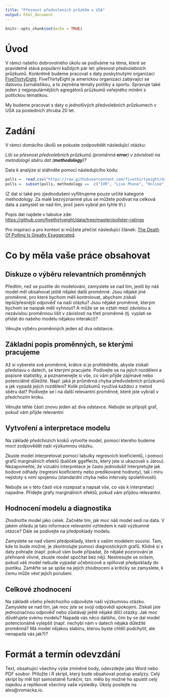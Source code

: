 ```yaml
---
title: "Přesnost předvoleních průzkům v USA"
output: html_document
---
```


```r
knitr::opts_chunk$set(echo = TRUE)
```

# Úvod

V rámci našeho dobrovolného úkolu se podíváme na téma, které se pravidelně stává populární každých pár let: přesnost předvolebních průzkumů. Konkrétně budeme pracovat s daty poskytnutými organizací [FiveThirtyEight](https://fivethirtyeight.com/). FiveThirtyEight je americkou organizací zabývající se datovou žurnalistikou, a to zejména tématy politiky a sportu. Spravuje také jeden z nejpopulárnějších agregátorů průzkumů veřejného mínění s politickou tématikou.

My budeme pracovat s daty o jednotlivých předvolebních průzkumech v USA za posledních zhruba 20 let.

# Zadání

V rámci domácího úkolů se pokuste zodpovědět následující otázku:

*Liší se přesnost předvolebních průzkumů (proměnná **error**) v závislosti na metodologii sběru dat (**methodology**)?*

Data k analýze si stáhněte pomocí následujícího kódu:

```r
polls =  read.csv("https://raw.githubusercontent.com/fivethirtyeight/data/master/pollster-ratings/raw-polls.csv")
polls =  subset(polls, methodology ==  c("IVR", "Live Phone", "Online"))
```

(Z dat si také pro zjednodušení vyfiltrujeme pouze určité kategorie methodology. Za malé bezvýznamné plus se můžete podívat na celková data a zamyslet se nad tím, proč jsem vybral jen tyhle tři.)

Popis dat najdete v tabulce zde: [https://github.com/fivethirtyeight/data/tree/master/pollster-ratings](https://github.com/fivethirtyeight/data/tree/master/pollster-ratings)

Pro inspiraci a pro kontext si můžete přečíst následující článek: [The Death Of Polling Is Greatly Exaggerated](https://fivethirtyeight.com/features/the-death-of-polling-is-greatly-exaggerated/).

# Co by měla vaše práce obsahovat

## Diskuze o výběru relevantních proměnných

Předtím, než se pustíte do modelování, zamyslete se nad tím, jestli by náš model měl obsahovat ještě nějaké další proměnné. Jsou nějaké jiné proměnné, pro které bychom měli kontrolovat, abychom získali lepší/přesnější odpověď na naši otázku? Jsou nějaké proměnné, kterým bychom se naopak měli vyhnout? A může se se vztah mezi závislou a nezávislou proměnnou lišit v závislosti na třetí proměnné (tj. vyplatí se přidat do našeho modelu nějakou interakci)?

Věnujte výběru proměnných jeden až dva odstavce.

## Základní popis proměnných, se kterými pracujeme

Až si vyberete své proměnné, krátce si je prohlédněte, abyste získali představu o datech, se kterými pracujete. Podívejte se na jejich rozdělení a popisné statistiky, a poznamenejte si vše, co vám přijde zajímavé nebo potenciálně důležité. Např. jaká je průměrná chyba předvolebních průzkumů a jak vypadá jejich rozdělení? Kolik průzkumů využívá každou z metod sběru dat? Podívejte se i na další relevantní proměnné, které jste vybrali v předchozím kroku.

Věnujte téhle části znovu jeden až dva odstavce. Nebojte se připojit graf, pokud vám přijde relevantní

## Vytvoření a interpretace modelu

Na základě předchozích kroků vytvořte model, pomocí kterého budeme moct zodpovědět naši výzkumnou otázku.

Zkuste model interpretovat pomocí tabulky regresních koeficientů, i pomocí grafů marginálních efektů (balíček ggeffects, který jste si ukazovali s Járou). Nezapomeňte, že vizuální interpretace je často jednoduší! Interpretujte jak bodové odhady (regresní koeficienty nebo predikované hodnoty), tak i míru nejistoty s nimi spojenou (standardní chyba nebo intervaly spolehlivosti).

Nebojte se v této části více rozepsat a napsat vše, co vás k interpretaci napadne. Přidejte grafy marginálních efektů, pokud vám přijdou relevantní.

## Hodnocení modelu a diagnostika

Zhodnoťte model jako celek. Začněte tím, jak moc náš model sedí na data. V jakém ohledu je tato informace relevantní vzhledem k naší výzkumné otázce? Dále se podívejte na předpoklady modelu.

Zamyslete se nad všemi předpoklady, které s vaším modelem souvisí. Tam, kde to bude možné, je zkontrolujte pomocí diagnostických grafů. Klidně si s daty pohrajte (např. pokud vám bude připadat, že nějaké pozorování je přehnaně vlivné, zkuste model spočítat bez něj). Nestresujte se ovšem, pokud váš model nebude vypadat učebnicově a splňovat předpoklady do puntíku. Zaměřte se se spíše na jejich zhodnocení a kriticky se zamyslete, k čemu může vést jejich porušení.

## Celkové zhodnocení

Na základě všeho předchozího odpovězte naši výzkumnou otázku. Zamyslete se nad tím, jak moc jste se svojí odpovědí spokojení. Získali jste jednoznačnou odpověď nebo zůstávají ještě nějaké dílčí otázky. Jak moc důvěřujete svému modelu? Napadá vás něco dalšího, čím by se dal model potencionálně vylepšit (např. nechybí nám v datech nějaká důležité proměnná? Má model nějakou slabinu, kterou byste chtěli podchytit, ale nenapadá vás jak?)?

# Formát a termín odevzdání

Text, obsahující všechny výše zmíněné body, odevzdejte jako Word nebo PDF soubor. Přiložte i R skript, který bude obsahovat postup analýzy. Celý skript by měl být samostatně funkční, tzn. mělo by možné ho spustit celý najedou a replikovat všechny vaše výsledky. Úkoly posílejte na ales@vomacka.io.